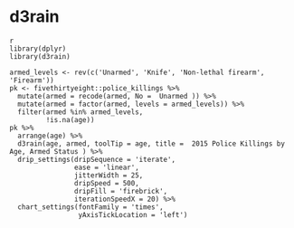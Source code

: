 # d3rain


```
{r eval=FALSE, include=FALSE, echo=TRUE}
library(dplyr)
library(d3rain)

armed_levels <- rev(c('Unarmed', 'Knife', 'Non-lethal firearm', 'Firearm'))
pk <- fivethirtyeight::police_killings %>% 
  mutate(armed = recode(armed, No =  Unarmed )) %>% 
  mutate(armed = factor(armed, levels = armed_levels)) %>% 
  filter(armed %in% armed_levels,
         !is.na(age))
pk %>% 
  arrange(age) %>% 
  d3rain(age, armed, toolTip = age, title =  2015 Police Killings by Age, Armed Status ) %>% 
  drip_settings(dripSequence = 'iterate',
                ease = 'linear',
                jitterWidth = 25,
                dripSpeed = 500,
                dripFill = 'firebrick',
                iterationSpeedX = 20) %>% 
  chart_settings(fontFamily = 'times',
                 yAxisTickLocation = 'left')  
```

